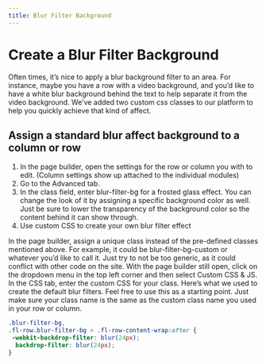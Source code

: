 ```yaml
---
title: Blur Filter Background
---
```


# Create a Blur Filter Background

Often times, it’s nice to apply a blur background filter to an area. For instance, maybe you have a row with a video background, and you’d like to have a white blur background behind the text to help separate it from the video background. We’ve added two custom css classes to our platform to help you quickly achieve that kind of affect.

## Assign a standard blur affect background to a column or row

1. In the page builder, open the settings for the row or column you with to edit. (Column settings show up attached to the individual modules)
2. Go to the Advanced tab.
3. In the class field, enter blur-filter-bg for a frosted glass effect. You can change the look of it by assigning a specific background color as well. Just be sure to lower the transparency of the background color so the content behind it can show through.
4. Use custom CSS to create your own blur filter effect

In the page builder, assign a unique class instead of the pre-defined classes mentioned above. For example, it could be blur-filter-bg-custom or whatever you’d like to call it. Just try to not be too generic, as it could conflict with other code on the site.
With the page builder still open, click on the dropdown menu in the top left corner and then select Custom CSS & JS.
In the CSS tab, enter the custom CSS for your class. Here’s what we used to create the default blur filters. Feel free to use this as a starting point. Just make sure your class name is the same as the custom class name you used in your row or column.

```css
.blur-filter-bg,
.fl-row.blur-filter-bg > .fl-row-content-wrap:after {
 -webkit-backdrop-filter: blur(24px);
  backdrop-filter: blur(24px);
}
```